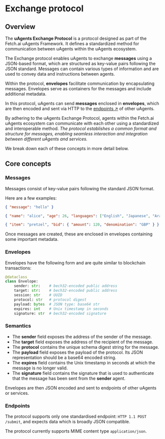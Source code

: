 # Exchange protocol

## Overview

The **uAgents Exchange Protocol** is a protocol designed as part of the Fetch.ai uAgents Framework. It defines a standardized method for communication between uAgents within the uAgents ecosystem.

The Exchange protocol enables uAgents to exchange **messages** using a JSON-based format, which are structured as key-value pairs following the JSON standard. Messages can contain various types of information and are used to convey data and instructions between agents.

Within the protocol, **envelopes** facilitate communication by encapsulating messages. Envelopes serve as containers for the messages and include additional metadata.

In this protocol, uAgents can send **messages** enclosed in **envelopes**, which are then encoded and sent via HTTP to the [endpoints ↗️](/references/contracts/uagents-almanac/endpoints.md) of other uAgents.

By adhering to the uAgents Exchange Protocol, agents within the Fetch.ai uAgents ecosystem can communicate with each other using a standardized and interoperable method. _The protocol establishes a common format and structure for messages, enabling seamless interaction and integration between different uAgents and services._

We break down each of these concepts in more detail below.

## Core concepts

### Messages

Messages consist of key-value pairs following the standard JSON format.

Here are a few examples:

```json
{ "message": "hello" }
```

```json
{ "name": "alice", "age": 26, "languages": ["English", "Japanese", "Arabic"] }
```

```json
{ "item": "pretzel", "bid": { "amount": 120, "denomination": "GBP" } }
```

Once messages are created, these are enclosed in envelopes containing some important metadata.

### Envelopes

Envelopes have the following form and are quite similar to blockchain transactions:

```python
@dataclass
class Envelope:
    sender: str:    # bech32-encoded public address
    target: str:    # bech32-encoded public address
    session: str    # UUID
    protocol: str   # protocol digest
    payload: bytes  # JSON type: base64 str
	expires: int    # Unix timestamp in seconds
    signature: str  # bech32-encoded signature
```

### Semantics

- The **sender** field exposes the address of the sender of the message.
- The **target** field exposes the address of the recipient of the message.
- The **protocol** contains the unique schema digest string for the message.
- The **payload** field exposes the payload of the protocol. Its JSON representation should be a base64 encoded string.
- The **expires** field contains the Unix timestamp in seconds at which the message is no longer valid.
- The **signature** field contains the signature that is used to authenticate that the message has been sent from the **sender** agent.

Envelopes are then JSON encoded and sent to endpoints of other uAgents or services.

### Endpoints

The protocol supports only one standardised endpoint: `HTTP 1.1 POST /submit`, and expects data which is broadly JSON compatible.

The protocol currently supports MIME content type `application/json`.
